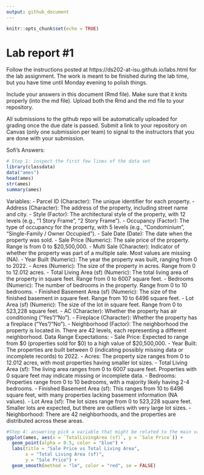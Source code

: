 ```yaml
---
output: github_document
---
```


<!-- README.md is generated from README.Rmd. Please edit the README.Rmd file -->


```r
knitr::opts_chunk$set(echo = TRUE)
```

# Lab report #1

Follow the instructions posted at https://ds202-at-isu.github.io/labs.html for the lab assignment. The work is meant to be finished during the lab time, but you have time until Monday evening to polish things.

Include your answers in this document (Rmd file). Make sure that it knits properly (into the md file). Upload both the Rmd and the md file to your repository.  

All submissions to the github repo will be automatically uploaded for grading once the due date is passed.
Submit a link to your repository on Canvas (only one submission per team) to signal to the instructors that you are done with your submission.

Sofi's Answers:
```r
# Step 1: inspect the first few lines of the data set
library(classdata)
data("ames")
head(ames)
str(ames)
summary(ames)
```
Variables:
- Parcel ID (Character): The unique identifier for each property.
- Address (Character): The address of the property, including street name and city.
- Style (Factor): The architectural style of the property, with 12 levels (e.g., "1 Story Frame", "2 Story Frame").
- Occupancy (Factor): The type of occupancy for the property, with 5 levels (e.g., "Condominium", "Single-Family / Owner Occupied").
- Sale Date (Date): The date when the property was sold.
- Sale Price (Numeric): The sale price of the property. Range is from 0 to $20,500,000.
- Multi Sale (Character): Indicator of whether the property was part of a multiple sale. Most values are missing (NA).
- Year Built (Numeric): The year the property was built, ranging from 0 to 2022.
- Acres (Numeric): The size of the property in acres. Range from 0 to 12.012 acres.
- Total Living Area (sf) (Numeric): The total living area of the property in square feet. Range from 0 to 6007 square feet.
- Bedrooms (Numeric): The number of bedrooms in the property. Range from 0 to 10 bedrooms.
- Finished Basement Area (sf) (Numeric): The size of the finished basement in square feet. Range from 10 to 6496 square feet.
- Lot Area (sf) (Numeric): The size of the lot in square feet. Range from 0 to 523,228 square feet.
- AC (Character): Whether the property has air conditioning ("Yes"/"No").
- Fireplace (Character): Whether the property has a fireplace ("Yes"/"No").
- Neighborhood (Factor): The neighborhood the property is located in. There are 42 levels, each representing a different neighborhood.
Data Range Expectations:
- Sale Price: Expected to range from $0 (properties sold for $0) to a high value of $20,500,000.
- Year Built: The properties are built between 0 (indicating possibly missing data or incomplete records) to 2022.
- Acres: The property size ranges from 0 to 12.012 acres, with most properties having smaller lot sizes.
- Total Living Area (sf): The living area ranges from 0 to 6007 square feet. Properties with 0 square feet may indicate missing or incomplete data.
- Bedrooms: Properties range from 0 to 10 bedrooms, with a majority likely having 2-4 bedrooms.
- Finished Basement Area (sf): This ranges from 10 to 6496 square feet, with many properties lacking basement information (NA values).
- Lot Area (sf): The lot sizes range from 0 to 523,228 square feet. Smaller lots are expected, but there are outliers with very large lot sizes.
- Neighborhood: There are 42 neighborhoods, and the properties are distributed across these areas.

```r
#Step 4: answering pick a variable that might be related to the main variable. what is the range of that variable? plot. describe the pattern. Main variable is Sale Price
ggplot(ames, aes(x = `TotalLivingArea (sf)`, y = `Sale Price`)) +
  geom_point(alpha = 0.5, color = "blue") + 
  labs(title = "Sale Price vs Total Living Area", 
       x = "Total Living Area (sf)", 
       y = "Sale Price") +
  geom_smooth(method = "lm", color = "red", se = FALSE) 
```



